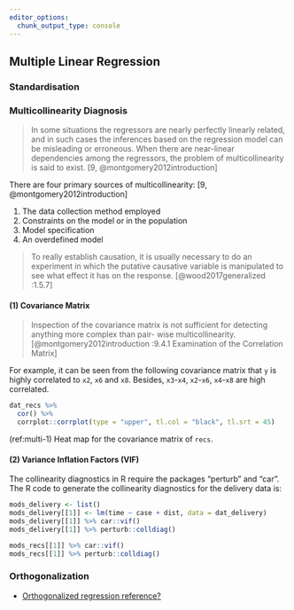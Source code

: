 ```yaml
---
editor_options:
  chunk_output_type: console
---
```


## Multiple Linear Regression {#multi}

### Standardisation




### Multicollinearity Diagnosis {#multi-diag}

> In some situations the regressors are nearly perfectly linearly related, and in such cases the inferences based on the regression model can be misleading or erroneous. When there are near-linear dependencies among the regressors, the problem of multicollinearity is said to exist. [9, @montgomery2012introduction]

There are four primary sources of multicollinearity: [9, @montgomery2012introduction]

1. The data collection method employed
2. Constraints on the model or in the population
3. Model specification
4. An overdefined model

> To really establish causation, it is usually necessary to do an experiment in which the putative causative variable is manipulated to see what effect it has on the response. [@wood2017generalized :1.5.7]

#### (1) Covariance Matrix {-}

> Inspection of the covariance matrix is not sufficient for detecting anything more complex than pair- wise multicollinearity. [@montgomery2012introduction :9.4.1 Examination of the Correlation Matrix]

For example, it can be seen from the following covariance matrix that `y` is highly correlated to `x2`, `x6` and `x8`. Besides, `x3`-`x4`, `x2`-`x6`, `x4`-`x8` are high correlated.

```r
dat_recs %>%
  cor() %>%
  corrplot::corrplot(type = "upper", tl.col = "black", tl.srt = 45)
```

(ref:multi-1) Heat map for the covariance matrix of `recs`.

#### (2) Variance Inflation Factors (VIF) {-}

The collinearity diagnostics in R require the packages “perturb” and “car”. The R code to generate the collinearity diagnostics for the delivery data is:

```r
mods_delivery <- list()
mods_delivery[[1]] <- lm(time ~ case + dist, data = dat_delivery)
mods_delivery[[1]] %>% car::vif()
mods_delivery[[1]] %>% perturb::colldiag()
```

```r
mods_recs[[1]] %>% car::vif()
mods_recs[[1]] %>% perturb::colldiag()
```

### Orthogonalization

- [Orthogonalized regression reference?](https://stats.stackexchange.com/a/458558/231405)
